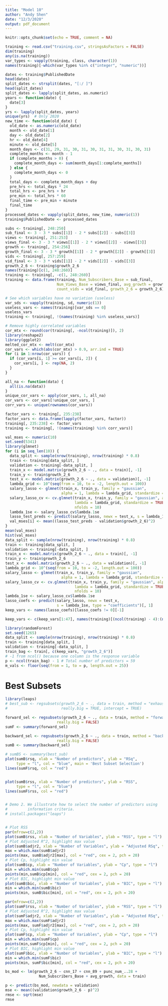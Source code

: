 ```yaml
---
title: "Model 10"
author: "Andy Shen"
date: "12/3/2020"
output: pdf_document
---
```


```r
knitr::opts_chunk$set(echo = TRUE, comment = NA)
```

```r
training <- read.csv("training.csv", stringsAsFactors = FALSE)
dim(training)
any(is.na(training))
var_types <- vapply(training, class, character(1))
names(training)[-which(var_types %in% c("integer", "numeric"))]
```

```r
dates <- training$PublishedDate
head(dates)
split_dates <- strsplit(dates, "[:/ ]")
head(split_dates)
split_dates <- lapply(split_dates, as.numeric)
years <- function(date) {
  date[3]
}
yrs <- lapply(split_dates, years)
unique(yrs)  # Only 2020
new_time <- function(old_date) {
  old_date <- as.numeric(old_date)
  month <- old_date[1]
  day <- old_date[2]
  hr <- old_date[4]
  minute <- old_date[5]
  month_days <- c(31, 29, 31, 30, 31, 30, 31, 31, 30, 31, 30, 31)
  complete_months <- month - 1
  if (complete_months > 0) {
    complete_month_days <- sum(month_days[1:complete_months])
  } else {
    complete_month_days <- 0
  }
  total_days <- complete_month_days + day
  pre_hrs <- total_days * 24
  total_hrs <- pre_hrs + hr
  pre_min <- total_hrs * 60
  final_time <- pre_min + minute 
  final_time
}
processed_dates <- vapply(split_dates, new_time, numeric(1))
training$PublishedDate <- processed_dates
```

```r
subs <- training[, 248:250]
sub_final <- 3 - 3 * subs[[1]] - 2 * subs[[2]] - subs[[3]]
views <- training[, 251:253]
views_final <- 3 - 3 * views[[1]] - 2 * views[[2]] - views[[3]]
growth <- training[, 254:256]
growth_final <- 3 - 3 * growth[[1]] - 2 * growth[[2]] - growth[[3]]
vids <- training[, 257:259]
vid_final <- 3 - 3 * vids[[1]] - 2 * vids[[2]] - vids[[3]]
growth_2_6 <- training$growth_2_6
names(training)[c(1, 248:260)]
training <- training[, -c(1, 248:260)]
training <- data.frame(training, Num_Subscribers_Base = sub_final,
                       Num_Views_Base = views_final, avg_growth = growth_final,
                       count_vids = vid_final, growth_2_6 = growth_2_6)
```

```r
# See which variables have no variation (useless)
var_sds <- vapply(training, sd, numeric(1))
useless_vars <- names(training)[var_sds == 0]
useless_vars
training <- training[, !(names(training) %in% useless_vars)]
```
```r
# Remove highly correlated variables
cor_mtx <- round(cor(training[, -ncol(training)]), 2)
library(reshape2)
library(ggplot2)
melted_cor_mtx <- melt(cor_mtx)
cor_vars <- which(abs(cor_mtx) > 0.9, arr.ind = TRUE)
for (i in 1:nrow(cor_vars)) {
  if (cor_vars[i, 1] >= cor_vars[i, 2]) {
    cor_vars[i, ] <- rep(NA, 2)
  }
}

all_na <- function(data) {
  all(is.na(data))
}
unique_cor_vars <- apply(cor_vars, 1, all_na)
cor_vars <- cor_vars[!unique_cor_vars, ]
corr_vars <- unique(rownames(cor_vars))
```

```r
factor_vars <- training[, 235:238]
factor_vars <- data.frame(lapply(factor_vars, factor))
training[, 235:238] <- factor_vars
training <- training[, !(names(training) %in% corr_vars)]
```


```r
val_mses <- numeric(10)
set.seed(5341)
library(glmnet)
for (i in seq_len(10)) {
  data_split <- sample(nrow(training), nrow(training) * 0.8)
  train <- training[data_split, ]
  validation <- training[-data_split, ]
  train_x <- model.matrix(growth_2_6 ~ ., data = train)[, -1]
  train_y <- train$growth_2_6
  test_x <- model.matrix(growth_2_6 ~ ., data = validation)[, -1]
  lambda_grid <- 10^(seq(from = 10, to = -2, length.out = 100))
  salary_lasso <- glmnet(train_x, train_y, family = "gaussian",
                         alpha = 1, lambda = lambda_grid, standardize = TRUE)
  salary_lasso_cv <- cv.glmnet(train_x, train_y, family = "gaussian", alpha = 1,
                               lambda = lambda_grid, standardize = TRUE,
                               nfolds = 10)
  lambda_1se <- salary_lasso_cv$lambda.1se
  lasso_test_preds <- predict(salary_lasso, newx = test_x, s = lambda_1se)
  val_mses[i] <- mean((lasso_test_preds - validation$growth_2_6)^2)
}
mean(val_mses)
hist(val_mses)
data_split <- sample(nrow(training), nrow(training) * 0.8)
train <- training[data_split, ]
validation <- training[-data_split, ]
train_x <- model.matrix(growth_2_6 ~ ., data = train)[, -1]
train_y <- train$growth_2_6
test_x <- model.matrix(growth_2_6 ~ ., data = validation)[, -1]
lambda_grid <- 10^(seq(from = 10, to = -2, length.out = 100))
salary_lasso <- glmnet(train_x, train_y, family = "gaussian",
                         alpha = 1, lambda = lambda_grid, standardize = TRUE)
salary_lasso_cv <- cv.glmnet(train_x, train_y, family = "gaussian", alpha = 1,
                               lambda = lambda_grid, standardize = TRUE,
                               nfolds = 10)
lambda_1se <- salary_lasso_cv$lambda.1se
lasso_coefs <- predict(salary_lasso, newx = test_x,
                       s = lambda_1se, type = "coefficients")[, 1]
keep_vars <- names(lasso_coefs)[lasso_coefs != 0][-1]
```
```r
keep_vars <- c(keep_vars[1:47], names(training)[(ncol(training) - 4):(ncol(training) - 1)])
```

```r
library(randomForest)
set.seed(1265)
data_split <- sample(nrow(training), nrow(training) * 0.8)
train <- training[data_split, ]
validation <- training[-data_split, ]
train_bag <- train[, c(keep_vars, "growth_2_6")]
# -1 from ncol() because one column is the response variable
p <- ncol(train_bag) - 1 # Total number of predictors = 59
m_vals <- floor(seq(from = 1, to = p, length.out = 25))
```


# Best Subsets

```r
library(leaps)
# best_sub <- regsubsets(growth_2_6 ~ ., data = train, method = "exhaustive",
#                        really.big = TRUE, intercept = TRUE)

forward_sel <- regsubsets(growth_2_6 ~ ., data = train, method = "forward",
                       really.big = FALSE)
sumF <- summary(forward_sel)

backward_sel <- regsubsets(growth_2_6 ~ ., data = train, method = "backward",
                       really.big = FALSE)
sumB <- summary(backward_sel)
```


```r
# sumBS <- summary(best_sub)
plot(sumB$rsq, xlab = "Number of predictors", ylab = "RSq",
     type = "l", col = "blue", main = 'Best Subset Selection')
lines(sumF$rsq, col = "red")


plot(sumB$rss, xlab = "Number of predictors", ylab = "RSS",
     type = "l", col = "blue")
lines(sumF$rss, col = "red")


# Demo 2. We illustrate how to select the number of predictors using
#         information criteria.
# install.packages("leaps")


# Plot RSS
par(mfrow=c(2,2))
plot(sumB$rss, xlab = "Number of Variables", ylab = "RSS", type = "l")
# Plot Adjusted R^2, highlight max value
plot(sumB$adjr2, xlab = "Number of Variables", ylab = "Adjusted RSq", type = "l")
max = which.max(sumB$adjr2)
points(max, sumB$adjr2[max], col = "red", cex = 2, pch = 20)
# Plot Cp, highlight min value
plot(sumB$cp, xlab = "Number of Variables", ylab = "Cp", type = "l")
min = which.min(sumB$cp)
points(min,sumB$cp[min], col = "red", cex = 2, pch = 20)
# Plot BIC, highlight min value
plot(sumB$bic, xlab = "Number of Variables", ylab = "BIC", type = "l")
min = which.min(sumB$bic)
points(min, sumB$bic[min], col = "red", cex = 2, pch = 20)
```

```r
par(mfrow=c(2,2))
plot(sumF$rss, xlab = "Number of Variables", ylab = "RSS", type = "l")
# Plot Adjusted R^2, highlight max value
plot(sumF$adjr2, xlab = "Number of Variables", ylab = "Adjusted RSq", type = "l")
max = which.max(sumF$adjr2)
points(max, sumF$adjr2[max], col = "red", cex = 2, pch = 20)
# Plot Cp, highlight min value
plot(sumF$cp, xlab = "Number of Variables", ylab = "Cp", type = "l")
min = which.min(sumF$cp)
points(min,sumF$cp[min], col = "red", cex = 2, pch = 20)
# Plot BIC, highlight min value
plot(sumF$bic, xlab = "Number of Variables", ylab = "BIC", type = "l")
min = which.min(sumF$bic)
points(min, sumF$bic[min], col = "red", cex = 2, pch = 20)
```


```r
bs_mod <- lm(growth_2_6 ~ cnn_17 + cnn_89 + punc_num_..28 + 
               Num_Subscribers_Base + avg_growth, data = train)
```


```r
p <- predict(bs_mod, newdata = validation)
mse <- mean((validation$growth_2_6 - p)^2)
rmse <- sqrt(mse)
rmse
```




















